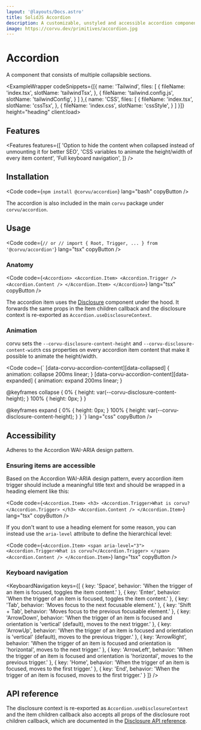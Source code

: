 ```yaml
---
layout: '@layouts/Docs.astro'
title: SolidJS Accordion
description: A customizable, unstyled and accessible accordion component for SolidJS
image: https://corvu.dev/primitives/accordion.jpg
---
```


# Accordion

A component that consists of multiple collapsible sections.

<PackageInfo packageName="@corvu/accordion" />

<ExampleWrapper codeSnippets={[{
  name: 'Tailwind',
  files: [
    {
      fileName: 'index.tsx',
      slotName: 'tailwindTsx',
    },
    {
      fileName: 'tailwind.config.js',
      slotName: 'tailwindConfig',
    }
  ]
},{
  name: 'CSS',
  files: [
    {
      fileName: 'index.tsx',
      slotName: 'cssTsx',
    },
    {
      fileName: 'index.css',
      slotName: 'cssStyle',
    }
  ]
}]} height="heading" client:load>
  <BasicExample client:load />
  <RawCode slot="tailwindTsx" code={TailwindTsx} lang="tsx" />
  <RawCode slot="tailwindConfig" code={TailwindConfig} lang="js" />
  <RawCode slot="cssTsx" code={CssTsx} lang="tsx" />
  <RawCode slot="cssStyle" code={CssStyle} lang="css" />
</ExampleWrapper>

## Features
<Features features={[
  'Option to hide the content when collapsed instead of unmounting it for better SEO',
  'CSS variables to animate the height/width of every item content',
  'Full keyboard navigation',
]} />

## Installation

<Code code={`
npm install @corvu/accordion
`} lang="bash" copyButton />

The accordion is also included in the main `corvu` package under `corvu/accordion`.

## Usage
<Code code={`
// or
// import { Root, Trigger, ... } from '@corvu/accordion'
`} lang="tsx" copyButton />

### Anatomy

<Code code={`
<Accordion>
  <Accordion.Item>
    <Accordion.Trigger />
    <Accordion.Content />
  </Accordion.Item>
</Accordion>
`} lang="tsx" copyButton />

The accordion item uses the [Disclosure](/docs/primitives/disclosure/) component under the hood. It forwards the same props in the Item children callback and the disclosure context is re-exported as `Accordion.useDisclosureContext`.

### Animation
corvu sets the `--corvu-disclosure-content-height` and `--corvu-disclosure-content-width` css properties on every accordion item content that make it possible to animate the height/width.

<Code code={`
[data-corvu-accordion-content][data-collapsed] {
  animation: collapse 200ms linear;
}
[data-corvu-accordion-content][data-expanded] {
  animation: expand 200ms linear;
}

@keyframes collapse {
  0% {
    height: var(--corvu-disclosure-content-height);
  }
  100% {
    height: 0px;
  }
}

@keyframes expand {
  0% {
    height: 0px;
  }
  100% {
    height: var(--corvu-disclosure-content-height);
  }
}
`} lang="css" copyButton />

## Accessibility
Adheres to the <Link href="https://www.w3.org/WAI/ARIA/apg/patterns/accordion/" newTab>Accordion WAI-ARIA design pattern</Link>.

### Ensuring items are accessible
Based on the Accordion WAI-ARIA design pattern, every accordion item trigger should include a meaningful title text and should be wrapped in a heading element like this:

<Code code={`
  <Accordion.Item>
    <h3>
      <Accordion.Trigger>What is corvu?</Accordion.Trigger>
    </h3>
    <Accordion.Content />
  </Accordion.Item>
`} lang="tsx" copyButton />

If you don't want to use a heading element for some reason, you can instead use the `aria-level` attribute to define the hierarchical level:

<Code code={`
  <Accordion.Item>
    <span aria-level="3">
      <Accordion.Trigger>What is corvu?</Accordion.Trigger>
    </span>
    <Accordion.Content />
  </Accordion.Item>
`} lang="tsx" copyButton />

### Keyboard navigation

<KeyboardNavigation keys={[
  {
    key: 'Space',
    behavior: 'When the trigger of an item is focused, toggles the item content.'
  },
  {
    key: 'Enter',
    behavior: 'When the trigger of an item is focused, toggles the item content.'
  },
  {
    key: 'Tab',
    behavior: 'Moves focus to the next focusable element.'
  },
  {
    key: 'Shift + Tab',
    behavior: 'Moves focus to the previous focusable element.'
  },
  {
    key: 'ArrowDown',
    behavior: 'When the trigger of an item is focused and orientation is \'vertical\' (default), moves to the next trigger.'
  },
  {
    key: 'ArrowUp',
    behavior: 'When the trigger of an item is focused and orientation is \'vertical\' (default), moves to the previous trigger.'
  },
  {
    key: 'ArrowRight',
    behavior: 'When the trigger of an item is focused and orientation is \'horizontal\', moves to the next trigger.'
  },
  {
    key: 'ArrowLeft',
    behavior: 'When the trigger of an item is focused and orientation is \'horizontal\', moves to the previous trigger.'
  },
  {
    key: 'Home',
    behavior: 'When the trigger of an item is focused, moves to the first trigger.'
  },
  {
    key: 'End',
    behavior: 'When the trigger of an item is focused, moves to the first trigger.'
  }
]} />

## API reference

The disclosure context is re-exported as `Accordion.useDisclosureContext` and the item children callback also accepts all props of the disclosure root children callback, which are documented in the [Disclosure API reference](/docs/primitives/disclosure/#Disclosure.RootChildrenProps).

<ApiReference library={Accordion} />
